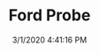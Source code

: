 ---
width: 2000
height: 1333
title: Ford Probe
description: The Ford Probe I concept car at Petersen Museum.
date: 3/1/2020 4:41:16 PM
cameraMake: Sony
cameraModel: ILCE-7M3
lens: ZEISS Batis 2/40 CF
settingsfStop: f/2
settingsISO: ISO 3200
settingsShutter: 1/40
settingsFocalLength: 40 mm
---